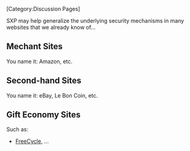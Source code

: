 [Category:Discussion Pages]


SXP may help generalize the underlying security mechanisms in many websites that we already know of...

== Mechant Sites ==

You name it: Amazon, etc.

== Second-hand Sites ==

You name it: eBay, Le Bon Coin, etc.

== Gift Economy Sites ==

Such as:
* [http://www.freecycle.org/ FreeCycle], ...